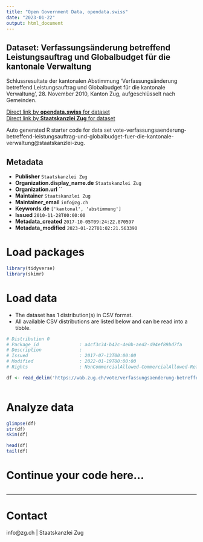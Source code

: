 ```yaml
---
title: "Open Government Data, opendata.swiss"
date: "2023-01-22"
output: html_document
---
```


## Dataset: Verfassungsänderung betreffend Leistungsauftrag und Globalbudget für die kantonale Verwaltung

Schlussresultate der kantonalen Abstimmung 'Verfassungsänderung betreffend Leistungsauftrag und Globalbudget für die kantonale Verwaltung', 28. November 2010, Kanton Zug, aufgeschlüsselt nach Gemeinden.

[Direct link by **opendata.swiss** for dataset](https://opendata.swiss/de/dataset/verfassungsanderung-betreffend-leistungsauftrag-und-globalbudget-fur-die-kantonale-verwaltung)<br>
[Direct link by **Staatskanzlei Zug** for dataset](https://wab.zug.ch/vote/verfassungsaenderung-betreffend-leistungsauftrag-und-globalbudget-fuer-die-kantonale-verwaltung/data)

Auto generated R starter code for data set vote-verfassungsaenderung-betreffend-leistungsauftrag-und-globalbudget-fuer-die-kantonale-verwaltung@staatskanzlei-zug.

## Metadata

- **Publisher** `Staatskanzlei Zug`
- **Organization.display_name.de** `Staatskanzlei Zug`
- **Organization.url** ``
- **Maintainer** `Staatskanzlei Zug`
- **Maintainer_email** `info@zg.ch`
- **Keywords.de** `['kantonal', 'abstimmung']`
- **Issued** `2010-11-28T00:00:00`
- **Metadata_created** `2017-10-05T09:24:22.870597`
- **Metadata_modified** `2023-01-22T01:02:21.563390`


# Load packages

```r

library(tidyverse)
library(skimr)

```

# Load data

-   The dataset has 1 distribution(s) in CSV format.
-   All available CSV distributions are listed below and can be read into a tibble.

```r

# Distribution 0
# Package_id               : a4cf3c34-b42c-4e0b-aed2-d94ef89bd7fa
# Description              : 
# Issued                   : 2017-07-13T00:00:00
# Modified                 : 2022-01-19T00:00:00
# Rights                   : NonCommercialAllowed-CommercialAllowed-ReferenceRequired

df <- read_delim('https://wab.zug.ch/vote/verfassungsaenderung-betreffend-leistungsauftrag-und-globalbudget-fuer-die-kantonale-verwaltung/data-csv')



```

# Analyze data

```r

glimpse(df)
str(df)
skim(df)

head(df)
tail(df)

```

# Continue your code here...

```r

```

------------------------------------------------------------------------

# Contact

info@zg.ch | Staatskanzlei Zug
